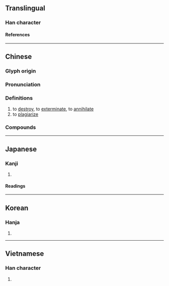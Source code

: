 {{also|勦}}
{{character info/new}}
==Translingual==

===Han character===
{{Han char|rn=18|rad=刀|as=11|sn=13|four=22900|canj=VDLN|ids=⿰巢刂}}

====References====
{{Han ref|kx=0143.381|dkj=02165|hdz=10354.180|uh=527F}}

----

==Chinese==
{{zh-forms|t2=勦|alt=勦,𠞰}}

===Glyph origin===
{{Han etym}}

===Pronunciation===
{{zh-pron
|m=jiǎo,chāo
|m-s=
|c=ziu2,caau1
|c-t=
|g=
|h=pfs=
|j=
|mb=
|md=
|mn=qz,xm:chiáu/tw,zz:châu/twv:chiâu
|mn-t=
|w=
|x=
|mc=y
|oc=y
|cat=v
}}

===Definitions===
{{zh-hanzi}}

# to [[destroy]], to [[exterminate]], to [[annihilate]]
# to [[plagiarize]]

===Compounds===
{{zh-der|剿滅|兜剿|剿匪|剿撫兼施|圍剿|剿捕|剿斷|剿殺|剿除|清剿|進剿}}

----

==Japanese==

===Kanji===
{{ja-kanji|grade=|rs=刀11}}

# {{rfdef|ja|sort=刀11}}

====Readings====
{{ja-readings
|goon=しょう<せう
|kanon=しょう<せう, そう<さう
|kanyoon=そう<さう
|kun=た-つ, と-る
}}

----

==Korean==

===Hanja===
{{ko-hanja|초}}

# {{rfdef|ko|sort=刀11}}

----

==Vietnamese==

===Han character===
{{vi-readings|reading=[[tiễu]], [[thẹo]], [[tĩu]]|rs=刀11}}

# {{rfdef|vi}}